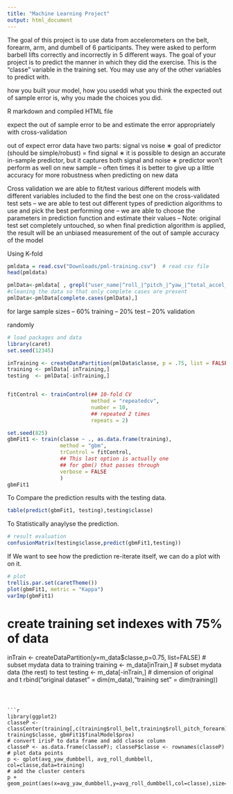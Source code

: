 ```yaml
---
title: "Machine Learning Project"
output: html_document
---
```


 The goal of this project is to use data from accelerometers on the belt, forearm, arm, and dumbell of 6 participants. They were asked to perform barbell lifts correctly and incorrectly in 5 different ways. The goal of your project is to predict the manner in which they did the exercise. This is the "classe" variable in the training set. You may use any of the other variables to predict with. 
 
how you built your model, 
how you useddi
what you think the expected out of sample error is, 
why you made the choices you did. 

R markdown and compiled HTML file 


expect the out of sample error to be and estimate the error appropriately with cross-validation

out of expect error
data have two parts: signal vs noise
∗ goal of predictor (should be simple/robust) = find signal
∗ it is possible to design an accurate in-sample predictor, but it captures both signal and noise
∗ predictor won’t perform as well on new sample
– often times it is better to give up a little accuracy for more robustness when predicting on new
data

Cross validation
we are able to fit/test various different models with different variables included to the find the
best one on the cross-validated test sets
– we are able to test out different types of prediction algorithms to use and pick the best performing
one
– we are able to choose the parameters in prediction function and estimate their values
– Note: original test set completely untouched, so when final prediction algorithm is applied, the
result will be an unbiased measurement of the out of sample accuracy of the model

Using K-fold

```r
pmldata = read.csv("Downloads/pml-training.csv")  # read csv file 
head(pmldata)

pmlData<-pmldata[ , grepl("user_name|^roll_|^pitch_|^yaw_|^total_accel_|classe", names(pmldata))]
#cleaning the data so that only complete cases are present
pmlData<-pmlData[complete.cases(pmlData),]

```
for large sample sizes
– 60% training
– 20% test
– 20% validation

randomly 
```r
# load packages and data
library(caret)
set.seed(12345)

inTraining <- createDataPartition(pmlData$classe, p = .75, list = FALSE)
training <- pmlData[ inTraining,]
testing  <- pmlData[-inTraining,]


fitControl <- trainControl(## 10-fold CV
                           method = "repeatedcv",
                           number = 10,
                           ## repeated 2 times
                           repeats = 2)

set.seed(825)
gbmFit1 <- train(classe ~ ., as.data.frame(training),
                 method = "gbm",
                 trControl = fitControl,
                 ## This last option is actually one
                 ## for gbm() that passes through
                 verbose = FALSE
                 )
gbmFit1
```

To Compare the prediction results with the testing data.
```r
table(predict(gbmFit1, testing),testing$classe)
```

To Statistically anaylyse the prediction.
```r
# result evaluation
confusionMatrix(testing$classe,predict(gbmFit1,testing))
```

If We want to see how the prediction re-iterate itself, we can do a plot with on it.
```r
# plot
trellis.par.set(caretTheme())
plot(gbmFit1, metric = "Kappa")
varImp(gbmFit1)
```




# create training set indexes with 75% of data
inTrain <- createDataPartition(y=m_data$classe,p=0.75, list=FALSE)
# subset mydata data to training
training <- m_data[inTrain,]
# subset mydata data (the rest) to test
testing <- m_data[-inTrain,]
# dimension of original and t
rbind("original dataset" = dim(m_data),"training set" = dim(training))


```



```r
library(ggplot2)
classeP <- classCenter(training[,c(training$roll_belt,training$roll_pitch_forearm)], training$classe, gbmFit1$finalModel$prox)
# convert irisP to data frame and add classe column
classeP <- as.data.frame(classeP); classeP$classe <- rownames(classeP)
# plot data points
p <- qplot(avg_yaw_dumbbell, avg_roll_dumbbell, col=classe,data=training)
# add the cluster centers
p + geom_point(aes(x=avg_yaw_dumbbell,y=avg_roll_dumbbell,col=classe),size=5,shape=4,data=classeP)
```


